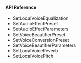 <PlatformWrapper platform="unity">

#### API Reference

* <Link to="{{Global.API_REF_UNITY_ROOT_VOICE_SDK}}/class_irtcengine.html#ariaid-title150">SetLocalVoiceEqualization</Link>

* <Link to="{{Global.API_REF_UNITY_ROOT_VOICE_SDK}}/class_irtcengine.html#api_setaudioeffectpreset">SetAudioEffectPreset</Link>

* <Link to="{{Global.API_REF_UNITY_ROOT_VOICE_SDK}}/class_irtcengine.html#ariaid-title114">SetAudioEffectParameters</Link>

* <Link to="{{Global.API_REF_UNITY_ROOT_VOICE_SDK}}/class_irtcengine.html#ariaid-title171">SetVoiceBeautifierPreset</Link>

* <Link to="{{Global.API_REF_UNITY_ROOT_VOICE_SDK}}/class_irtcengine.html#ariaid-title172">SetVoiceConversionPreset</Link>

* <Link to="{{Global.API_REF_UNITY_ROOT_VOICE_SDK}}/class_irtcengine.html#api_setvoicebeautifierparameters">SetVoiceBeautifierParameters</Link>

* <Link to="{{Global.API_REF_UNITY_ROOT_VOICE_SDK}}/class_irtcengine.html#api_setlocalvoicereverb">SetLocalVoiceReverb</Link>

* <Link to="{{Global.API_REF_UNITY_ROOT_VOICE_SDK}}/class_irtcengine.html#ariaid-title151">SetLocalVoicePitch</Link>

</PlatformWrapper>
